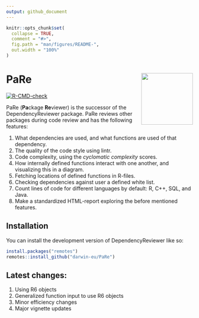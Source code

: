 ```yaml
---
output: github_document
---
```


<!-- README.md is generated from README.Rmd. Please edit that file -->

```r
knitr::opts_chunk$set(
  collapse = TRUE,
  comment = "#>",
  fig.path = "man/figures/README-",
  out.width = "100%"
)
```

# PaRe <img src='man/figures/logo.png' align="right" height="139"/>
<!-- badges: start -->
[![R-CMD-check](https://github.com/darwin-eu-dev/PaRe/actions/workflows/R-CMD-check.yaml/badge.svg)](https://github.com/darwin-eu-dev/PaRe/actions/workflows/R-CMD-check.yaml)
<!-- badges: end -->

PaRe (**Pa**ckage **Re**viewer) is the successor of the DependencyReviewer package. PaRe reviews other packages during code review and has the following features:

1. What dependencies are used, and what functions are used of that dependency.
2. The quality of the code style using lintr.
3. Code complexity, using the *cyclomatic complexity* scores.
4. How internally defined functions interact with one another, and visualizing this in a diagram.
5. Fetching locations of defined functions in R-files.
6. Checking dependencies against user a defined white list.
7. Count lines of code for different languages by default: R, C++, SQL, and Java.
8. Make a standardized HTML-report exploring the before mentioned features.

## Installation <a name="Installation"></a>

You can install the development version of DependencyReviewer like so:
```r
install.packages("remotes")
remotes::install_github("darwin-eu/PaRe")
```

## Latest changes:
1. Using R6 objects
2. Generalized function input to use R6 objects
3. Minor efficiency changes
4. Major vignette updates
